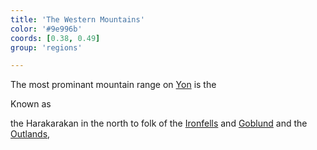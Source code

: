 ```yaml
---
title: 'The Western Mountains'
color: '#9e996b'
coords: [0.38, 0.49]
group: 'regions'

---
```


The most prominant mountain range on [Yon]() is the 

Known as 

the Harakarakan in the north to folk of the [Ironfells]() and [Goblund]() and the [Outlands](), 